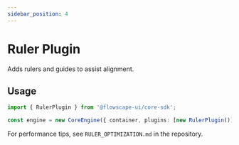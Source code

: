 ```yaml
---
sidebar_position: 4
---
```


# Ruler Plugin

Adds rulers and guides to assist alignment.

## Usage

```ts
import { RulerPlugin } from '@flowscape-ui/core-sdk';

const engine = new CoreEngine({ container, plugins: [new RulerPlugin()] });
```

For performance tips, see `RULER_OPTIMIZATION.md` in the repository.
